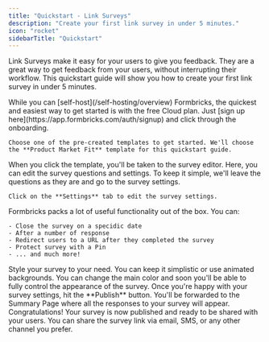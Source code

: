 ```yaml
---
title: "Quickstart - Link Surveys"
description: "Create your first link survey in under 5 minutes."
icon: "rocket"
sidebarTitle: "Quickstart"
---
```


Link Surveys make it easy for your users to give you feedback. They are a great way to get feedback from your users, without interrupting their workflow. This quickstart guide will show you how to create your first link survey in under 5 minutes.

<Steps>
  <Step title="Create a free Formbricks Cloud account">
    While you can [self-host](/self-hosting/overview) Formbricks, the quickest and easiest way to get started is with the free Cloud plan. Just [sign up here](https://app.formbricks.com/auth/signup) and click through the onboarding.

    Choose one of the pre-created templates to get started. We'll choose the **Product Market Fit** template for this quickstart guide.
  </Step>

  <Step title="Create your first survey">
    When you click the template, you'll be taken to the survey editor. Here, you can edit the survey questions and settings. To keep it simple, we'll leave the questions as they are and go to the survey settings.

    Click on the **Settings** tab to edit the survey settings.
  </Step>

  <Step title="Configure your survey settings">
    Formbricks packs a lot of useful functionality out of the box. You can:

    - Close the survey on a specidic date
    - After a number of response
    - Redirect users to a URL after they completed the survey
    - Protect survey with a Pin
    - ... and much more!
  </Step>

  <Step title="Style your survey">
    Style your survey to your need. You can keep it simplistic or use animated backgrounds. You can change the main color and soon you'll be able to fully control the appearance of the survey.
  </Step>


<Step title="Publish your survey">
    Once you're happy with your survey settings, hit the **Publish** button. You'll be forwarded to the Summary Page where all the responses to your survey will appear.
</Step>

<Step title="Share your survey">
    Congratulations! Your survey is now published and ready to be shared with your users. You can share the survey link via email, SMS, or any other channel you prefer.
</Step>
</Steps>
